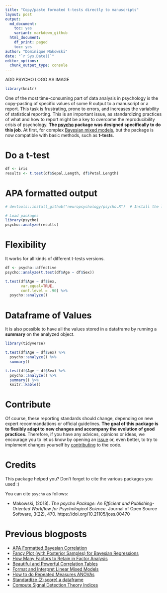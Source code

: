 ```yaml
---
title: "Copy/paste formated t-tests directly to manuscripts"
layout: post
output:
  md_document:
    toc: yes
    variant: markdown_github
  html_document:
    df_print: paged
    toc: yes
author: "Dominique Makowski"
date: "`r Sys.Date()`"
editor_options: 
  chunk_output_type: console
---
```




ADD PSYCHO LOGO AS IMAGE


```r
library(knitr)
```

One of the most time-consuming part of data analysis in psychology is the copy-pasting of specific values of some R output to a manuscript or a report. This task is frustrating, prone to errors, and increases the variability of statistical reporting. This is an important issue, as standardizing practices of what and how to report might be a key to overcome the reproducibility crisis of psychology. **The [psycho](https://github.com/neuropsychology/psycho.R) package was designed specifically to do this job**. At first, for complex [Bayesian mixed models](https://cran.r-project.org/web/packages/psycho/vignettes/bayesian.html), but the package is now compatible with basic methods, such as **t-tests**.

# Do a t-test

```r
df <- iris
results <- t.test(df$Sepal.Length, df$Petal.Length)
```


# APA formatted output

```r
# devtools::install_github("neuropsychology/psycho.R")  # Install the latest psycho version

# Load packages
library(psycho)
psycho::analyze(results)
```

# Flexibility

It works for all kinds of different t-tests versions.

```r
df <- psycho::affective
psycho::analyze(t.test(df$Age ~ df$Sex))
```

```r
t.test(df$Age ~ df$Sex,
       var.equal=TRUE, 
       conf.level = .90) %>% 
  psycho::analyze()
```

# Dataframe of Values

It is also possible to have all the values stored in a dataframe by running a **summary** on the analyzed object.

```r
library(tidyverse)

t.test(df$Age ~ df$Sex) %>% 
  psycho::analyze() %>% 
  summary()
```
```r
t.test(df$Age ~ df$Sex) %>% 
  psycho::analyze() %>% 
  summary() %>% 
  knitr::kable()
```


# Contribute

Of course, these reporting standards should change, depending on new expert recommandations or official guidelines. **The goal of this package is to flexibly adapt to new changes and accompany the evolution of good practices**. Therefore, if you have any advices, opinions or ideas, we encourage you to let us know by opening an [issue](https://github.com/neuropsychology/psycho.R/issues) or, even better, to try to implement changes yourself by [contributing](https://github.com/neuropsychology/psycho.R/blob/master/.github/CONTRIBUTING.md) to the code. 


# Credits

This package helped you? Don't forget to cite the various packages you used :)

You can cite `psycho` as follows:

- Makowski, (2018). *The psycho Package: An Efficient and Publishing-Oriented Workflow for Psychological Science*. Journal of Open Source Software, 3(22), 470. https://doi.org/10.21105/joss.00470

# Previous blogposts

- [APA Formatted Bayesian Correlation](https://neuropsychology.github.io/psycho.R/2018/06/11/bayesian_correlation.html)
- [Fancy Plot (with Posterior Samples) for Bayesian Regressions](https://neuropsychology.github.io/psycho.R/2018/06/03/plot_bayesian_model.html)
- [How Many Factors to Retain in Factor Analysis](https://neuropsychology.github.io/psycho.R/2018/05/24/n_factors.html)
- [Beautiful and Powerful Correlation Tables](https://neuropsychology.github.io/psycho.R/2018/05/20/correlation.html)
- [Format and Interpret Linear Mixed Models](https://neuropsychology.github.io/psycho.R/2018/05/10/interpret_mixed_models.html)
- [How to do Repeated Measures ANOVAs](https://neuropsychology.github.io/psycho.R/2018/05/01/repeated_measure_anovas.html)
- [Standardize (Z-score) a dataframe](https://neuropsychology.github.io/psycho.R/2018/03/29/standardize.html)
- [Compute Signal Detection Theory Indices](https://neuropsychology.github.io/psycho.R/2018/03/29/SDT.html)

